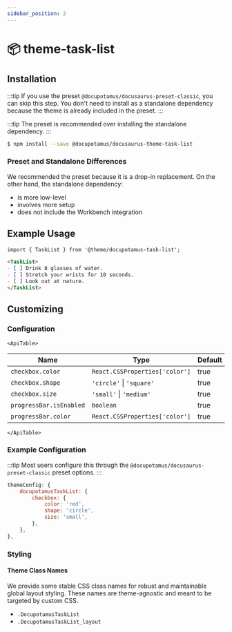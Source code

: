 ```yaml
---
sidebar_position: 2
---
```



# 📦 theme-task-list

<!-- Provides the Docs functionality and is the default docs plugin for Docusaurus. -->

## Installation

:::tip
If you use the preset `@docupotamus/docusaurus-preset-classic`, you can skip
this step. You don't need to install as a standalone dependency because the
theme is already included in the preset.
:::

:::tip
The preset is recommended over installing the standalone dependency.
:::

```bash npm2yarn
$ npm install --save @docupotamus/docusaurus-theme-task-list
```

### Preset and Standalone Differences

We recommended the preset because it is a drop-in replacement. On the other
hand, the standalone dependency:

- is more low-level
- involves more setup
- does not include the Workbench integration

## Example Usage

```md title="foo.mdx"
import { TaskList } from '@theme/docupotamus-task-list';

<TaskList>
- [ ] Drink 8 glasses of water.
- [ ] Stretch your wrists for 10 seconds.
- [ ] Look out at nature.
</TaskList>
```

## Customizing

### Configuration

```mdx-code-block
<ApiTable>
```

| Name                    | Type                           | Default | Description |
| ----------------------- | ------------------------------ | ------- | ----------- |
| `checkbox.color`        | `React.CSSProperties['color']` | true    | TODO        |
| `checkbox.shape`        | `'circle'` &#124; `'square'`   | true    | TODO        |
| `checkbox.size`         | `'small'` &#124; `'medium'`    | true    | TODO        |
| `progressBar.isEnabled` | `boolean`                      | true    | TODO        |
| `progressBar.color`     | `React.CSSProperties['color']` | true    | TODO        |

```mdx-code-block
</ApiTable>
```

### Example Configuration

:::tip
Most users configure this through the `@docupotamus/docusaurus-preset-classic`
preset options.
:::

```js title="docusaurus.config.js"
themeConfig: {
    docupotamusTaskList: {
        checkbox: {
            color: 'red',
            shape: 'circle',
            size: 'small',
        },
    },
},
```

### Styling

#### Theme Class Names

We provide some stable CSS class names for robust and maintainable global layout
styling. These names are theme-agnostic and meant to be targeted by custom CSS.

- `.DocupotamusTaskList`
- `.DocupotamusTaskList_layout`
